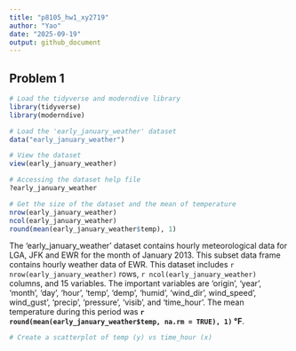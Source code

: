 ```yaml
---
title: "p8105_hw1_xy2719"
author: "Yao"
date: "2025-09-19"
output: github_document
---
```


## Problem 1
```r
# Load the tidyverse and moderndive library
library(tidyverse)
library(moderndive)

# Load the 'early_january_weather' dataset
data("early_january_weather")

# View the dataset
view(early_january_weather)
```

```r
# Accessing the dataset help file
?early_january_weather

# Get the size of the dataset and the mean of temperature
nrow(early_january_weather)
ncol(early_january_weather)
round(mean(early_january_weather$temp), 1)
```
The 'early_january_weather' dataset contains hourly meteorological data for LGA, JFK and EWR for the month of January 2013. This subset data frame contains hourly weather data of EWR.
This dataset includes `r nrow(early_january_weather)` rows, `r ncol(early_january_weather)` columns, and 15 variables. The important variables are 'origin', 'year', 'month', 'day', 'hour', 'temp', 'demp', 'humid', 'wind_dir', wind_speed', wind_gust', 'precip', 'pressure', 'visib', and 'time_hour'.
The mean temperature during this period was **`r round(mean(early_january_weather$temp, na.rm = TRUE), 1)` °F**.

```r
# Create a scatterplot of temp (y) vs time_hour (x)

```

